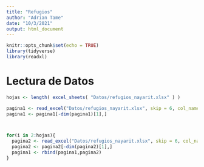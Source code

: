 ```yaml
---
title: "Refugios"
author: "Adrian Tame"
date: "10/3/2021"
output: html_document
---
```


```r
knitr::opts_chunk$set(echo = TRUE)
library(tidyverse)
library(readxl)
```

# Lectura de Datos

```r
hojas <- length( excel_sheets( "Datos/refugios_nayarit.xlsx" ) )
```


```r
pagina1 <- read_excel("Datos/refugios_nayarit.xlsx", skip = 6, col_names = c("No.", "Refugio", "Municipio", "Direccion", "Uso del Inmueble", "Servicios", "Capacidad de Personas", "Latitud", "Longitud", "Altitud", "Responsable", "Telefono"), na = "na")
pagina1 <- pagina1[-dim(pagina1)[1],]



for(i in 2:hojas){
  pagina2 <- read_excel("Datos/refugios_nayarit.xlsx", skip = 6, col_names = c("No.", "Refugio", "Municipio", "Direccion", "Uso del Inmueble", "Servicios", "Capacidad de Personas", "Latitud", "Longitud", "Altitud", "Responsable", "Telefono"), sheet = i)
  pagina2 <- pagina2[-dim(pagina2)[1],]
  pagina1 <- rbind(pagina1,pagina2)
}

```






